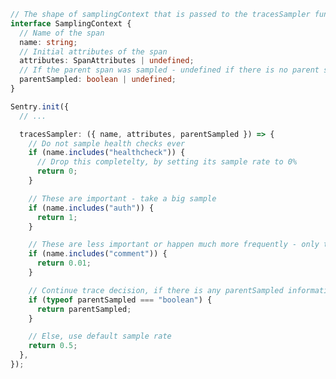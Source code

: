```typescript
// The shape of samplingContext that is passed to the tracesSampler function
interface SamplingContext {
  // Name of the span
  name: string;
  // Initial attributes of the span
  attributes: SpanAttributes | undefined;
  // If the parent span was sampled - undefined if there is no parent span
  parentSampled: boolean | undefined;
}

Sentry.init({
  // ...

  tracesSampler: ({ name, attributes, parentSampled }) => {
    // Do not sample health checks ever
    if (name.includes("healthcheck")) {
      // Drop this completelty, by setting its sample rate to 0%
      return 0;
    }

    // These are important - take a big sample
    if (name.includes("auth")) {
      return 1;
    }

    // These are less important or happen much more frequently - only take 1%
    if (name.includes("comment")) {
      return 0.01;
    }

    // Continue trace decision, if there is any parentSampled information
    if (typeof parentSampled === "boolean") {
      return parentSampled;
    }

    // Else, use default sample rate
    return 0.5;
  },
});
```
